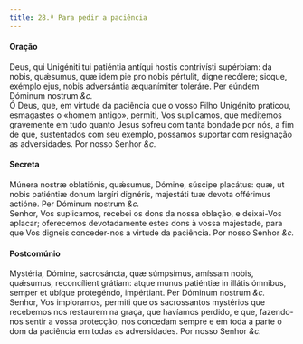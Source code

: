 ```yaml
---
title: 28.ª Para pedir a paciência
---
```


<h4 class="text-center">Oração</h4>
<div class="grid grid-cols-2 gap-5">
  <span class="text-justify">
    Deus, qui Unigéniti tui patiéntia antíqui hostis contrivísti supérbiam: da
    nobis, quǽsumus, quæ idem pie pro nobis pértulit, digne recólere; sicque,
    exémplo ejus, nobis adversántia æquanímiter toleráre. Per eúndem Dóminum
    nostrum <em>&c.</em>
  </div>
  <span class="text-justify">
    Ó Deus, que, em virtude da paciência que o vosso Filho Unigénito praticou,
    esmagastes o «homem antigo», permiti, Vos suplicamos, que meditemos
    gravemente em tudo quanto Jesus sofreu com tanta bondade por nós, a fim de
    que, sustentados com seu exemplo, possamos suportar com resignação as
    adversidades. Por nosso Senhor <em>&c.</em>
  </span>
</div>

<h4 class="text-center">Secreta</h4>
<div class="grid grid-cols-2 gap-5">
  <span class="text-justify">
    Múnera nostræ oblatiónis, quǽsumus, Dómine, súscipe placátus: quæ, ut nobis
    patiéntiæ donum largíri dignéris, majestáti tuæ devota offérimus actióne.
    Per Dóminum nostrum <em>&c.</em>
  </div>
  <span class="text-justify">
    Senhor, Vos suplicamos, recebei os dons da nossa oblação, e deixai-Vos
    aplacar; oferecemos devotadamente estes dons à vossa majestade, para que Vos
    digneis conceder-nos a virtude da paciência. Por nosso Senhor <em>&c.</em>
  </span>
</div>

<h4 class="text-center">Postcomúnio</h4>
<div class="grid grid-cols-2 gap-5">
  <span class="text-justify">
    Mystéria, Dómine, sacrosáncta, quæ súmpsimus, amíssam nobis, quǽsumus,
    reconcílient grátiam: atque munus patiéntiæ in illátis ómnibus, semper et
    ubíque protegéndo, impértiant. Per Dóminum nostrum <em>&c.</em>
  </div>
  <span class="text-justify">
    Senhor, Vos imploramos, permiti que os sacrossantos mystérios que recebemos
    nos restaurem na graça, que havíamos perdido, e que, fazendo-nos sentir a
    vossa protecção, nos concedam sempre e em toda a parte o dom da paciência em
    todas as adversidades. Por nosso Senhor <em>&c.</em>
  </span>
</div>
